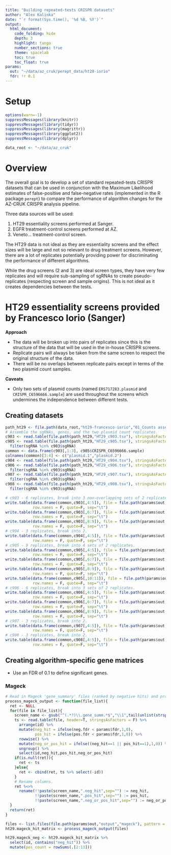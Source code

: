 ```yaml
---
title: "Building repeated-tests CRISPR datasets"
author: "Alex Kalinka"
date: "`r format(Sys.time(), '%d %B, %Y')`"
output:
  html_document:
    code_folding: hide
    depth: 3
    highlight: tango
    number_sections: true
    theme: spacelab
    toc: true
    toc_float: true
params:
  out: "~/data/az_cruk/perept_data/ht29-iorio"
  fdr: !r 0.1
---
```


# Setup

```r
options(warn=-1)
suppressMessages(library(knitr))
suppressMessages(library(tidyr))
suppressMessages(library(magrittr))
suppressMessages(library(ggplot2))
suppressMessages(library(dplyr))

data_root <- "~/data/az_cruk"

```

# Overview

The overall goal is to develop a set of standard repeated-tests CRISPR datasets that can be used in conjunction with the Maximum Likelihood estimates of false-positive and false-negative rates (implemented in the R package `perept`) to compare the performance of algorithm changes for the AZ-CRUK CRISPR analysis pipeline.

Three data sources will be used:

1. HT29 essentiality screens performed at Sanger.
2. EGFR treatment-control screens performed at AZ.
3. Veneto... treatment-control screen.

The HT29 data is not ideal as they are essentiality screens and the effect sizes will be large and not so relevant to drug treatment screens. However, there are a lot of replicates potentially providing power for discriminating the performance of different algorithms.

While the drug screens (2 and 3) are ideal screen types, they have very few replicates and will require sub-sampling of sgRNAs to create pseudo-replicates (respecting screen and sample origins). This is not ideal as it creates dependencies between the tests.

# HT29 essentiality screens provided by Francesco Iorio (Sanger)

**Approach**

* The data will be broken up into pairs of replicates since this is the structure of the data that will be used in the in-house CRISPR screens.
* Replicate pairs will always be taken from the same screen to respect the original structure of the data.
* There will be no overlaps between replicate pairs except in terms of the two plasmid count samples.

**Caveats**

* Only two sets of plasmid counts (named `ERS717283.plasmid` and `CRISPR_C6596666.sample`) are used throughout the screens which undermines the independence between different tests.

## Creating datasets

```r
path_ht29 <- file.path(data_root,"ht29-francesco-iorio","01_Counts assembled")
# Assemble the sgRNAs, genes, and the two plasmid count replicates.
c903 <- read.table(file.path(path_ht29,"HT29_c903.tsv"), stringsAsFactors = F, header=T)
c905 <- read.table(file.path(path_ht29,"HT29_c905.tsv"), stringsAsFactors = F, header=T) %>%
  filter(sgRNA %in% c903$sgRNA)
common <- data.frame(c903[,1:3], c905$CRISPR_C6596666.sample)
colnames(common)[3:4] <- c("plasmid.1","plasmid.2")
c904 <- read.table(file.path(path_ht29,"HT29_c904.tsv"), stringsAsFactors = F, header=T)
c906 <- read.table(file.path(path_ht29,"HT29_c906.tsv"), stringsAsFactors = F, header=T) %>%
  filter(sgRNA %in% c903$sgRNA)
c907 <- read.table(file.path(path_ht29,"HT29_c907.tsv"), stringsAsFactors = F, header=T) %>%
  filter(sgRNA %in% c903$sgRNA)
c908 <- read.table(file.path(path_ht29,"HT29_c908.tsv"), stringsAsFactors = F, header=T) %>%
  filter(sgRNA %in% c903$sgRNA)
```

```r
# c903 - 6 replicates, break into 3 non-overlapping sets of 2 replicates.
write.table(data.frame(common,c903[,4:5]), file = file.path(params$out,"ht29-perept-data-c903-1.tsv"),
            row.names = F, quote=F, sep="\t")
write.table(data.frame(common,c903[,6:7]), file = file.path(params$out,"ht29-perept-data-c903-2.tsv"),
            row.names = F, quote=F, sep="\t")
write.table(data.frame(common,c903[,8:9]), file = file.path(params$out,"ht29-perept-data-c903-3.tsv"),
            row.names = F, quote=F, sep="\t")
# c904 - 3 replicates, break into 2.
write.table(data.frame(common,c904[,4:5]), file = file.path(params$out,"ht29-perept-data-c904-1.tsv"),
            row.names = F, quote=F, sep="\t")
# c905 - 9 replicates, break into 4 sets of 2 replicates.
write.table(data.frame(common,c905[,4:5]), file = file.path(params$out,"ht29-perept-data-c905-1.tsv"),
            row.names = F, quote=F, sep="\t")
write.table(data.frame(common,c905[,6:7]), file = file.path(params$out,"ht29-perept-data-c905-2.tsv"),
            row.names = F, quote=F, sep="\t")
write.table(data.frame(common,c905[,8:9]), file = file.path(params$out,"ht29-perept-data-c905-3.tsv"),
            row.names = F, quote=F, sep="\t")
write.table(data.frame(common,c905[,10:11]), file = file.path(params$out,"ht29-perept-data-c905-4.tsv"),
            row.names = F, quote=F, sep="\t")
# c906 - 6 replicates, break into 3 sets of 2 replicates.
write.table(data.frame(common,c906[,4:5]), file = file.path(params$out,"ht29-perept-data-c906-1.tsv"),
            row.names = F, quote=F, sep="\t")
write.table(data.frame(common,c906[,6:7]), file = file.path(params$out,"ht29-perept-data-c906-2.tsv"),
            row.names = F, quote=F, sep="\t")
write.table(data.frame(common,c906[,8:9]), file = file.path(params$out,"ht29-perept-data-c906-3.tsv"),
            row.names = F, quote=F, sep="\t")
# c907 - 3 replicates, break into 2.
write.table(data.frame(common,c907[,4:5]), file = file.path(params$out,"ht29-perept-data-c907-1.tsv"),
            row.names = F, quote=F, sep="\t")
# c908 - 3 replicates, break into 2.
write.table(data.frame(common,c908[,4:5]), file = file.path(params$out,"ht29-perept-data-c908-1.tsv"),
            row.names = F, quote=F, sep="\t")

```

## Creating algorithm-specific gene matrices

* Use an FDR of 0.1 to define significant genes.

### Mageck

```r
# Read in Mageck 'gene_summary' files (ranked by negative hits) and process.
process_mageck_output <- function(file_list){
  ret <- NULL
  for(file in file_list){
    screen_name <- gsub("^(.*?)\\.gene_summ.*$","\\1",tail(unlist(strsplit(file,"/")),1))
    ts <- read.table(file, header=T, stringsAsFactors = F) %>%
      arrange(id) %>%
      mutate(neg_hit = ifelse(neg.fdr < params$fdr,1,0),
             pos_hit = ifelse(pos.fdr < params$fdr,1,0)) %>%
      rowwise() %>%
      mutate(neg_or_pos_hit = ifelse((neg_hit==1 || pos_hit==1),1,0)) %>%
      ungroup() %>%
      select(id,neg_hit,pos_hit,neg_or_pos_hit)
    if(is.null(ret)){
      ret <- ts
    }else{
      ret <- cbind(ret, ts %>% select(-id))
    }
    # Rename columns.
    ret %<>%
      rename(!!paste(screen_name,".neg_hit",sep="") := neg_hit, 
             !!paste(screen_name,".pos_hit",sep="") := pos_hit, 
             !!paste(screen_name,".neg_or_pos_hit",sep="") := neg_or_pos_hit)
  }
  return(ret)
}

files <- list.files(file.path(params$out,"output","mageck"), pattern = "gene_summary.txt$", full.names = T)
ht29.mageck_hit_matrix <- process_mageck_output(files)

ht29.mageck_neg <- ht29.mageck_hit_matrix %>%
  select(id, contains("neg_hit")) %>%
  mutate(pos_count = rowSums(.[2:13]))

```


